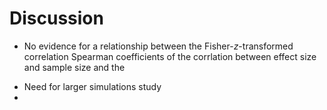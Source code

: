 \newpage

# Discussion


<!-- Discussion of Approach -->



<!-- Discussion of Confirmatory Results -->

- No evidence for a relationship between the Fisher-*z*-transformed correlation Spearman coefficients of the corrlation between effect size and sample size and the

<!-- Limitations of study -->
<!-- Future work -->

- Need for larger simulations study
- 